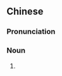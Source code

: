 {{also|稍麦}}
==Chinese==
{{zh-forms|s=稍麦}}

===Pronunciation===
{{zh-pron
|m=shāomài
|cat=n
}}

===Noun===
{{zh-noun}}

# {{zh-alt-form|燒賣}}